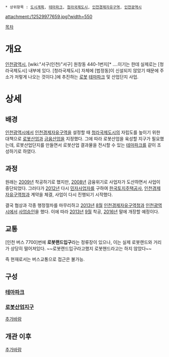  * 상위항목 : [[도시계획]], [[테마파크]], [[청라국제도시]], [[인천경제자유구역]], [[인천광역시]]

{{{+1 菁蘿로봇랜드 / Cheongna Robot Land }}}

attachment:/12529977659.jpg?width=550

[[목차]]

= 개요 =
[[인천광역시]], [wiki:"서구(인천)"서구] 원창동 440-1번지[* ....이기는 한데 실제로는 [청라국제도시] 내부에 있다. [청라국제도시] 자체에 [법정동]이 신설되지 않았기 때문에 주소가 저렇게 나오는 것이다.]에 추진하는 [[로봇]] [[테마파크]] 및 산업단지 사업.

= 상세 =
== 배경 ==
[[인천광역시]]에서 [[인천경제자유구역]]을 설정할 때 [[청라국제도시]]의 자립도를 높이기 위한 대책으로 [[로봇]]산업과 [[금융]]산업을 지정했다. 그에 따라 로봇산업을 육성할 지구가 필요했는데, 로봇산업단지를 만들면서 로봇산업 결과물을 전시할 수 있는 [[테마파크]]를 같이 조성하기로 하였다. 

== 과정 ==
원래는 [[2009년]] 착공하기로 했지만, [[2008년]] 금융위기로 사업자가 도산하면서 사업이 중단되었다. 그러다가 [[2012년]] 다시 [[민자사업]]자를 구하여 [[한국토지주택공사]], [[인천경제자유구역청]]과 계약을 체결, 사업이 다시 진행되기 시작했다. 

결국 협상과 각종 행정절차를 마무리하고 [[2013년]] [[8월]] [[인천경제자유구역청]]과 [[인천광역시]]에서 [http://news1.kr/articles/1277904 사업승인]을 했다. 이에 따라 [[2013년]] [[9월]] 착공, [[2016년]] 말에 개장할 예정이다. 

== 교통 ==
[인천 버스 7700]번에 '''로봇랜드입구'''라는 정류장이 있으나, 이는 실제 로봇랜드와 거리가 상당히 떨어져있다.
~~로봇랜드입구라고했지 로봇핸드라고는 하지 않았다~~

즉 현재로서는 버스교통으로 접근은 불가능.

== 구성 ==
=== [[테마파크]] ===

=== [[로봇]]산업지구 ===
[[추가바람]]

== 개관 이후 ==
[[추가바람]]
